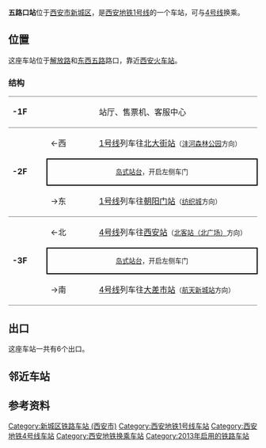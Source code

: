 {{Station Infobox
| Station Name = 五路口站
| Engname = WULUKOU Station
| linecolour   = #{{西安地铁线路标志色|1}}
| linecolour2  = #{{西安地铁线路标志色|4}}
| Image        = 西安地铁五路口C口.jpg
| Caption      =C口
| Location     = [[西安市|西安市]][[新城区_(西安市)|新城区]]
| Coord        = 
| Type         = 地下车站
| lines = {{西安地铁路线标志|1|SL}}<br />{{西安地铁路线标志|4|SL}}
| Hall         = 整体
| Open         = {{西安地铁路线标志|1|S}}：2013年9月15日<br>{{西安地铁路线标志|4|S}}：2018年12月26日
| Platform     = [[岛式站台|岛式站台]]
| Exit         = 6
| Time First   = 
| Time Last    = 
|adjacent = {{adjacent stations|system=西安地铁
|line1=1|left1=北大街|right1=朝阳门
|line2=4|left2=含元殿|right2=大差市}}
}}

'''五路口站'''位于[[西安市|西安市]][[新城区_(西安市)|新城区]]，是[[西安地铁|西安地铁]][[西安地铁1号线|1号线]]的一个车站，可与[[西安地铁4号线|4号线]]换乘。

== 位置 ==
这座车站位于[[解放路_(西安)|解放路]]和[[东西五路|东西五路]]路口，靠近[[西安站|西安火车站]]。

===结构===

{|cellspacing=0 cellpadding=3
|-
|style="border-top:solid 1px gray;border-bottom:solid 1px gray;" valign=top width=70|'''-1F'''
|style="border-top:solid 1px gray;border-bottom:solid 1px gray;" valign=top width=100|
|style="border-top:solid 1px gray;border-bottom:solid 1px gray;" valign=top width=390|站厅、售票机、客服中心
|-
|style="border-bottom:solid 1px gray;" rowspan=3 valign=top|'''-2F'''
|←西
|[[西安地铁1号线|1号线]]列车往[[北大街站|北大街站]]<small>（[[沣河森林公园站|沣河森林公园]]方向）</small>
|-
|style="border-right:solid 2px black;border-left:solid 2px black;border-top:solid 2px black;border-bottom:solid 2px black;font-size:smaller;" colspan=2 align=center|[[岛式站台|岛式站台]]，开启左侧车门
|-
|style="border-bottom:solid 1px gray;"|→东
|style="border-bottom:solid 1px gray;"|[[西安地铁1号线|1号线]]列车往[[朝阳门站_(西安)|朝阳门站]]<small>（[[纺织城站|纺织城]]方向）</small>
|-
|style="border-bottom:solid 1px gray;" rowspan=4 valign=top|'''-3F'''
|←北
|[[西安地铁4号线|4号线]]列车往[[西安站|西安站]]<small>（[[北客站（北广场）站|北客站（北广场）]]方向）</small>
|-
|style="border-right:solid 2px black;border-left:solid 2px black;border-top:solid 2px black;border-bottom:solid 2px black;font-size:smaller;" colspan=2 align=center|[[岛式站台|岛式站台]]，开启左侧车门
|-
|style="border-bottom:solid 1px gray;"|→南
|style="border-bottom:solid 1px gray;"|[[西安地铁4号线|4号线]]列车往[[大差市站|大差市站]]<small>（[[航天新城站|航天新城站]]方向）</small>
|}

== 出口 ==
这座车站一共有6个出口。

== 邻近车站 ==
{{s-rail-start}}
{{s-rail|title=西安地铁}}
{{s-line new|system=XAM|line=1|previous=北大街|next=朝阳门}}
{{s-line new|system=XAM|line=4|previous=火车站|next=大差市}}
{{s-end}}

==参考资料==
<references/>
{{西安地铁1号线|nocat}}
{{西安地铁4号线|nocat}}

[[Category:新城区铁路车站_(西安市)|Category:新城区铁路车站 (西安市)]]
[[Category:西安地铁1号线车站|Category:西安地铁1号线车站]]
[[Category:西安地铁4号线车站|Category:西安地铁4号线车站]]
[[Category:西安地铁换乘车站|Category:西安地铁换乘车站]]
[[Category:2013年启用的铁路车站|Category:2013年启用的铁路车站]]